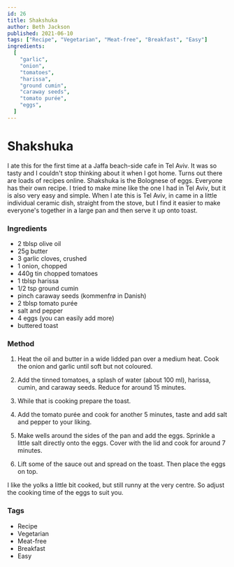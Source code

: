 ```yaml
---
id: 26
title: Shakshuka
author: Beth Jackson
published: 2021-06-10
tags: ["Recipe", "Vegetarian", "Meat-free", "Breakfast", "Easy"]
ingredients:
  [
    "garlic",
    "onion",
    "tomatoes",
    "harissa",
    "ground cumin",
    "caraway seeds",
    "tomato purée",
    "eggs",
  ]
---
```


# Shakshuka

I ate this for the first time at a Jaffa beach-side cafe in Tel Aviv. It was so tasty and I couldn't stop thinking about it when I got home. Turns out there are loads of recipes online. Shakshuka is the Bolognese of eggs. Everyone has their own recipe. I tried to make mine like the one I had in Tel Aviv, but it is also very easy and simple. When I ate this is Tel Aviv, in came in a little individual ceramic dish, straight from the stove, but I find it easier to make everyone's together in a large pan and then serve it up onto toast.

### Ingredients

- 2 tblsp olive oil
- 25g butter
- 3 garlic cloves, crushed
- 1 onion, chopped
- 440g tin chopped tomatoes
- 1 tblsp harissa
- 1/2 tsp ground cumin
- pinch caraway seeds (kommenfrø in Danish)
- 2 tblsp tomato purée
- salt and pepper
- 4 eggs (you can easily add more)
- buttered toast

### Method

1. Heat the oil and butter in a wide lidded pan over a medium heat. Cook the onion and garlic until soft but not coloured.

2. Add the tinned tomatoes, a splash of water (about 100 ml), harissa, cumin, and caraway seeds. Reduce for around 15 minutes.

3. While that is cooking prepare the toast.

4. Add the tomato purée and cook for another 5 minutes, taste and add salt and pepper to your liking.

5. Make wells around the sides of the pan and add the eggs. Sprinkle a little salt directly onto the eggs. Cover with the lid and cook for around 7 minutes.

6. Lift some of the sauce out and spread on the toast. Then place the eggs on top.

I like the yolks a little bit cooked, but still runny at the very centre. So adjust the cooking time of the eggs to suit you.

### Tags

- Recipe
- Vegetarian
- Meat-free
- Breakfast
- Easy
